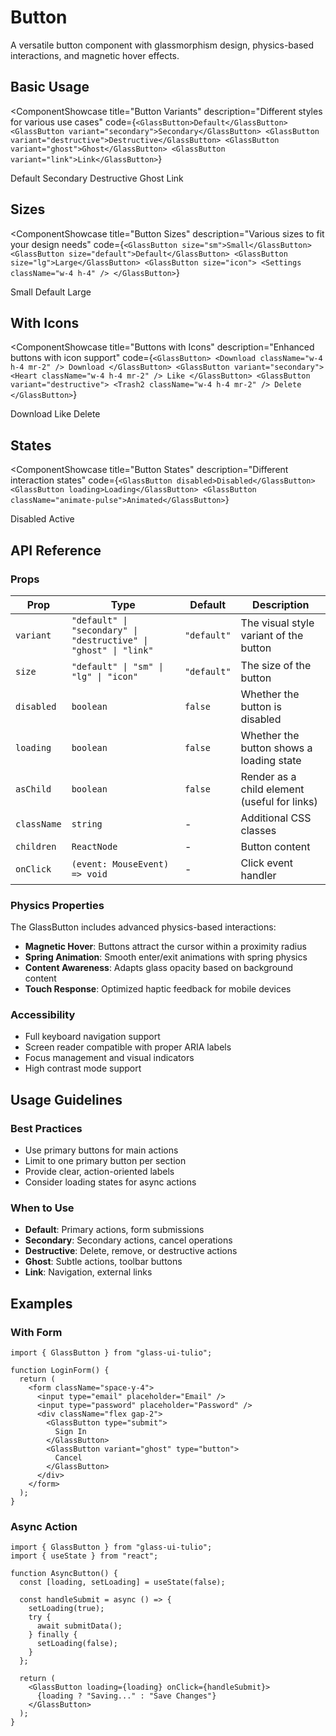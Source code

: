 
# Button

A versatile button component with glassmorphism design, physics-based interactions, and magnetic hover effects.

## Basic Usage

<ComponentShowcase
  title="Button Variants"
  description="Different styles for various use cases"
  code={`<GlassButton>Default</GlassButton>
<GlassButton variant="secondary">Secondary</GlassButton>
<GlassButton variant="destructive">Destructive</GlassButton>
<GlassButton variant="ghost">Ghost</GlassButton>
<GlassButton variant="link">Link</GlassButton>`}
>
  <GlassButton>Default</GlassButton>
  <GlassButton variant="secondary">Secondary</GlassButton>
  <GlassButton variant="destructive">Destructive</GlassButton>
  <GlassButton variant="ghost">Ghost</GlassButton>
  <GlassButton variant="link">Link</GlassButton>
</ComponentShowcase>

## Sizes

<ComponentShowcase
  title="Button Sizes"
  description="Various sizes to fit your design needs"
  code={`<GlassButton size="sm">Small</GlassButton>
<GlassButton size="default">Default</GlassButton>
<GlassButton size="lg">Large</GlassButton>
<GlassButton size="icon">
  <Settings className="w-4 h-4" />
</GlassButton>`}
>
  <GlassButton size="sm">Small</GlassButton>
  <GlassButton size="default">Default</GlassButton>
  <GlassButton size="lg">Large</GlassButton>
  <GlassButton size="icon">
    <Settings className="w-4 h-4" />
  </GlassButton>
</ComponentShowcase>

## With Icons

<ComponentShowcase
  title="Buttons with Icons"
  description="Enhanced buttons with icon support"
  code={`<GlassButton>
  <Download className="w-4 h-4 mr-2" />
  Download
</GlassButton>
<GlassButton variant="secondary">
  <Heart className="w-4 h-4 mr-2" />
  Like
</GlassButton>
<GlassButton variant="destructive">
  <Trash2 className="w-4 h-4 mr-2" />
  Delete
</GlassButton>`}
>
  <GlassButton>
    <Download className="w-4 h-4 mr-2" />
    Download
  </GlassButton>
  <GlassButton variant="secondary">
    <Heart className="w-4 h-4 mr-2" />
    Like
  </GlassButton>
  <GlassButton variant="destructive">
    <Trash2 className="w-4 h-4 mr-2" />
    Delete
  </GlassButton>
</ComponentShowcase>

## States

<ComponentShowcase
  title="Button States"
  description="Different interaction states"
  code={`<GlassButton disabled>Disabled</GlassButton>
<GlassButton loading>Loading</GlassButton>
<GlassButton className="animate-pulse">Animated</GlassButton>`}
>
  <GlassButton disabled>Disabled</GlassButton>
  <GlassButton>
    <ExternalLink className="w-4 h-4 mr-2" />
    Active
  </GlassButton>
</ComponentShowcase>

## API Reference

### Props

| Prop | Type | Default | Description |
|------|------|---------|-------------|
| `variant` | `"default" \| "secondary" \| "destructive" \| "ghost" \| "link"` | `"default"` | The visual style variant of the button |
| `size` | `"default" \| "sm" \| "lg" \| "icon"` | `"default"` | The size of the button |
| `disabled` | `boolean` | `false` | Whether the button is disabled |
| `loading` | `boolean` | `false` | Whether the button shows a loading state |
| `asChild` | `boolean` | `false` | Render as a child element (useful for links) |
| `className` | `string` | - | Additional CSS classes |
| `children` | `ReactNode` | - | Button content |
| `onClick` | `(event: MouseEvent) => void` | - | Click event handler |

### Physics Properties

The GlassButton includes advanced physics-based interactions:

- **Magnetic Hover**: Buttons attract the cursor within a proximity radius
- **Spring Animation**: Smooth enter/exit animations with spring physics
- **Content Awareness**: Adapts glass opacity based on background content
- **Touch Response**: Optimized haptic feedback for mobile devices

### Accessibility

- Full keyboard navigation support
- Screen reader compatible with proper ARIA labels
- Focus management and visual indicators
- High contrast mode support

## Usage Guidelines

### Best Practices

- Use primary buttons for main actions
- Limit to one primary button per section
- Provide clear, action-oriented labels
- Consider loading states for async actions

### When to Use

- **Default**: Primary actions, form submissions
- **Secondary**: Secondary actions, cancel operations
- **Destructive**: Delete, remove, or destructive actions
- **Ghost**: Subtle actions, toolbar buttons
- **Link**: Navigation, external links

## Examples

### With Form

```tsx
import { GlassButton } from "glass-ui-tulio";

function LoginForm() {
  return (
    <form className="space-y-4">
      <input type="email" placeholder="Email" />
      <input type="password" placeholder="Password" />
      <div className="flex gap-2">
        <GlassButton type="submit">
          Sign In
        </GlassButton>
        <GlassButton variant="ghost" type="button">
          Cancel
        </GlassButton>
      </div>
    </form>
  );
}
```

### Async Action

```tsx
import { GlassButton } from "glass-ui-tulio";
import { useState } from "react";

function AsyncButton() {
  const [loading, setLoading] = useState(false);

  const handleSubmit = async () => {
    setLoading(true);
    try {
      await submitData();
    } finally {
      setLoading(false);
    }
  };

  return (
    <GlassButton loading={loading} onClick={handleSubmit}>
      {loading ? "Saving..." : "Save Changes"}
    </GlassButton>
  );
}
```
